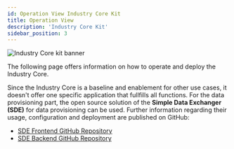 ```yaml
---
id: Operation View Industry Core Kit
title: Operation View
description: 'Industry Core Kit'
sidebar_position: 3
---
```


<!--
This work is licensed under the CC-BY-4.0 (https://creativecommons.org/licenses/by/4.0/legalcode).

- SPDX-License-Identifier: CC-BY-4.0
- SPDX-FileCopyrightText: 2023 BASF SE
- SPDX-FileCopyrightText: 2023 Bayerische Motoren Werke Aktiengesellschaft (BMW AG)
- SPDX-FileCopyrightText: 2023 Fraunhofer-Gesellschaft zur Foerderung der angewandten Forschung e.V. (represented by Fraunhofer ISST & Fraunhofer IML)
- SPDX-FileCopyrightText: 2023 German Edge Cloud GmbH & Co. KG
- SPDX-FileCopyrightText: 2023 Mercedes Benz AG
- SPDX-FileCopyrightText: 2023 Robert Bosch Manufacturing Solutions GmbH
- SPDX-FileCopyrightText: 2023 SAP SE
- SPDX-FileCopyrightText: 2023 Siemens AG
- SPDX-FileCopyrightText: 2023 T-Systems International GmbH
- SPDX-FileCopyrightText: 2023 ZF Friedrichshafen AG
- SPDX-FileCopyrightText: 2023 Contributors to the Eclipse Foundation
- Source URL: https://github.com/eclipse-tractusx/eclipse-tractusx.github.io/tree/main/docs-kits/kits/Industry%20Core%20Kit (latest version)
-->


![Industry Core kit banner](@site/static/img/kit-icons/industry-core-kit-icon.svg)

The following page offers information on how to operate and deploy the Industry Core.

Since the Industry Core is a baseline and enablement for other use cases, it doesn't offer one specific application that
fullfills all functions. For the data provisioning part, the open source solution of the **Simple Data Exchanger (SDE)**
for data provisioning can be used. Further information regarding their usage, configuration and deployment are published
on GitHub:

- [SDE Frontend GitHub Repository](https://github.com/eclipse-tractusx/managed-simple-data-exchanger-frontend)
- [SDE Backend GitHub Repository](https://github.com/eclipse-tractusx/managed-simple-data-exchanger-backend)

<Notice components={props.components} />
